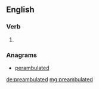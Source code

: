 ==English==

===Verb===
{{head|en|verb form}}

# {{en-past of|preambulate}}

===Anagrams===
* [[perambulated#English|perambulated]]

[[de:preambulated]]
[[mg:preambulated]]